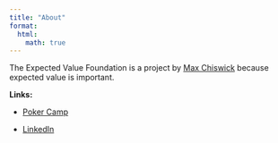 ```yaml
---
title: "About"
format:
  html:
    math: true
---
```

The Expected Value Foundation is a project by [Max Chiswick](https://maxchiswick.com) because expected value is important. 

**Links:** 

- [Poker Camp](https://poker.camp)

- [LinkedIn](https://www.linkedin.com/in/maxchiswick/)